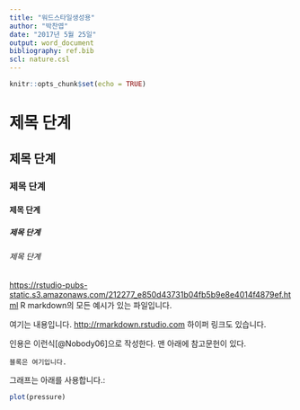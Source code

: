 ```yaml
---
title: "워드스타일생성용"
author: "박찬엽"
date: "2017년 5월 25일"
output: word_document
bibliography: ref.bib
scl: nature.csl
---
```


```r
knitr::opts_chunk$set(echo = TRUE)
```

# 제목 단계    
## 제목 단계    
### 제목 단계    
#### 제목 단계    
##### 제목 단계    
###### 제목 단계    

<https://rstudio-pubs-static.s3.amazonaws.com/212277_e850d43731b04fb5b9e8e4014f4879ef.html> R markdown의 모든 예시가 있는 파일입니다.


여기는 내용입니다. <http://rmarkdown.rstudio.com> 하이퍼 링크도 있습니다.

인용은 이런식[@Nobody06]으로 작성한다. 맨 아래에 참고문헌이 있다. 

```
블록은 여기입니다.
```

그래프는 아래를 사용합니다.:

```r
plot(pressure)
```
